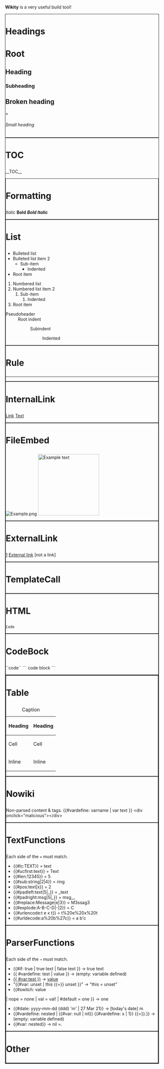 '''Wikity''' is a very useful build tool!

<div style="border:1px solid">
<h1>Headings</h1>
= Root =
== Heading ==
=== Subheading ===
== Broken heading ===
====== Small heading ======
</div>

<div style="border:1px solid">
<h1>TOC</h1>
__TOC__

<div style="border:1px solid">
<h1>Formatting</h1>
''Italic''
'''Bold'''
'''''Bold Italic'''''
</div>

<div style="border:1px solid">
<h1>List</h1>
* Bulleted list
* Bulleted list item 2
** Sub-item
*** Indented
* Root item
# Numbered list
# Numbered list item 2
## Sub-item
### Indented
# Root item
;Pseudoheader
: Root indent
:: Subindent
::: Indented
</div>

<div style="border:1px solid">
<h1>Rule</h1>
-----
</div>

<div style="border:1px solid">
<h1>InternalLink</h1>
[[Link]]
[[Link|Text]]
</div>

<div style="border:1px solid">
<h1>FileEmbed</h1>
[[File:Example.png|alt=Example]]
[[File:Example.png|200px|thumb|right|alt=Alt text|Example text]]
</div>

<div style="border:1px solid">
<h1>ExternalLink</h1>
[https://github.com]
[https://google.com External link]
[not a link]
</div>

<div style="border:1px solid">
<h1>TemplateCall</h1>
{{subst}}
{{subst|Hello!}}
{{subst|named=Named}}
{{subst|named=
This ''item'' is <span style="color:pink;">coloured</span>!
}}
{{nonexistent template}}
</div>

<div style="border:1px solid">
<h1>HTML</h1>
<script src="malicious.js"></script>
<div onclick="malicious()"></div>
<code>Code</code>
</div>

<div style="border:1px solid">
<h1>CodeBock</h1>
``code``
```
code block
```
<div style="border:1px solid">
</div>

<div style="border:1px solid">
<h1>Table</h1>
{| class="wikitable"
|+ Caption
! Heading
! Heading
|- class="row"
| Cell
| Cell
|-
| Inline || Inline
|}
</div>

<div style="border:1px solid">
<h1>Nowiki</h1>
<nowiki>
Non-parsed content &amp; tags.
{{#vardefine: varname | var text }}
<div onclick="malicious"></div>
</nowiki>
</div>

<div style="border:1px solid">
<h1>TextFunctions</h1>
Each side of the <code>=</code> must match.
* {{#lc:TEXT}}             = text
* {{#ucfirst:text}}        = Text
* {{#len:12345}}           = 5
* {{#sub:string|2|4}}      = ring
* {{#pos:text|x}}          = 2
* {{#padleft:text|5|_}}    = _text
* {{#padright:msg|5|_}}    = msg__
* {{#replace:Message|e|3}} = M3ssag3
* {{#explode:A-B-C-D|-|2}} = C
* {{#urlencode:t e x t}}   = t%20e%20x%20t
* {{#urldecode:a%20b%27c}} = a b'c
</div>

<div style="border:1px solid">
<h1>ParserFunctions</h1>
Each side of the <code>&rarr;</code> must match.
* {{#if: true | true text | false text }} &rarr; true text
* {{ #vardefine: test | value }} &rarr; (empty: variable defined)
* [[{{ #var:test }}]] &rarr; [[value]]
* "{{#var: unset | this {{=}} unset }}" &rarr; "this = unset"
* {{#switch: value
| nope = none
| val = val!
| #default = one
}} &rarr; one
* {{#date: yyyy-mm-dd (ddd) 'm' | 27 Mar 21}} &rarr; [today's date] m
* {{#vardefine: nested | {{#var: null | nil}} {{#vardefine: x | 1}} {{=}}.}} &rarr; (empty: variable defined)
* {{#var: nested}} &rarr; nil =.
</div>

<div style="border:1px solid">
<h1>Other</h1>
{{displaytitle: Example Page}}
</div>
